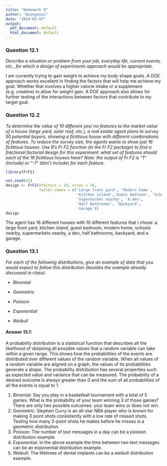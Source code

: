 ---
title: "Homework 9"
author: "Anonymous"
date: "2024-03-07"
output:
  pdf_document: default
  html_document: default
---

### Question 12.1

*Describe a situation or problem from your job, everyday life, current events, etc., for which a design of experiments approach would be appropriate.*

I am currently trying to gain weight to achieve my body shape goals. A DOE approach works excellent in finding the factors that will help me achieve my goal. Whether that involves a higher calorie intake or a supplement (e.g. creatine) to allow for weight gain. A DOE approach also allows for further testing of the interactions between factors that contribute to my target goal.

### Question 12.2

*To determine the value of 10 different yes/ no features to the market value of a house (large yard, solar roof, etc.), a real estate agent plans to survey 50 potential buyers, showing a fictitious house with different combinations of features. To reduce the survey size, the agents wants to show just 16 fictitious houses. Use R's Fr F2 function (in the Fr F2 package) to find a fractional factorial design for this experiment: what set of features should each of the 16 fictitious houses have? Note: the output of Fr F2 is "1" (include) or "-1" (don't include) for each feature.*

```{r}
library(FrF2)

set.seed(42)
design <- FrF2(nfactors = 10, nruns = 16,
               factor.names = c('Large front yard', 'Modern home',
                                'Kitchen island','Guest bedroom', 'Schools nearby',
                                'Supermarket nearby', 'A den', 
                                'Half Bathrooms', 'Backyard', 
                                'Garage'))
design

```

The agent has 16 different houses with 10 different features that I chose: a large front yard, kitchen island, guest bedroom, modern home, schools nearby, supermarkets nearby, a den, half bathrooms, backyard, and a garage.

### Question 13.1

*For each of the following distributions, give an example of data that you would expect to follow this distribution (besides the example already discussed in class).*

-   *Binomial*

-   *Geometric*

-   *Poisson*

-   *Exponential*

-   *Weibull*

#### Answer 13.1:

A probability distribution is a statistical function that describes all the likelihood of obtaining all possible values that a random variable can take within a given range. This shows how the probabilities of the events are distributed over different values of the random variable. When all values of a random variable are aligned on a graph, the values of its probabilities generate a shape. The probability distribution has several properties such as expected value and variance that can be measured. The probability of a desired outcome is always greater than 0 and the sum of all probabilities of all the events is equal to 1.

1.  Binomial: Say you play in a basketball tournament with a total of 5 games. What is the probability of your team winning 3 of those games? There are only two possible outcomes: your team wins or does not win.
2.  Geometric: Stephen Curry is an all-star NBA player who is known for making 3 point shots consistently with a low rate of missed shots. Testing how many 3-point shots he makes before he misses is a geometric distribution.
3.  Poisson: The number of text messages in a day can be a poisson distribution example.
4.  Exponential: In the above example the time between two text messages can be an exponential distribution example.
5.  Weibull: The lifetimes of dental implants can be a weibull distribution example.
